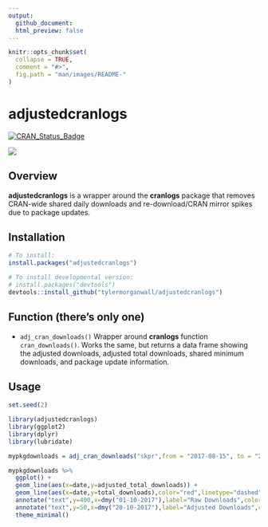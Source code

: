 ```yaml
---
output: 
  github_document:
  html_preview: false
---
```


```r
knitr::opts_chunk$set(
  collapse = TRUE,
  comment = "#>",
  fig.path = "man/images/README-"
)
```

# adjustedcranlogs

[![CRAN_Status_Badge]( http://www.r-pkg.org/badges/version-ago/adjustedcranlogs)](http://cran.r-project.org/package=adjustedcranlogs)

<img src="man/images/adjustedcranimage.png" align="center" />

## Overview

**adjustedcranlogs** is a wrapper around the **cranlogs** package that removes CRAN-wide shared daily downloads and re-download/CRAN mirror spikes due to package updates. 


## Installation

```r
# To install: 
install.packages("adjustedcranlogs")

# To install developmental version:
# install.packages("devtools")
devtools::install_github("tylermorganwall/adjustedcranlogs")
```

## Function (there's only one)

* `adj_cran_downloads()` Wrapper around **cranlogs** function `cran_downloads()`. Works the same, but returns a data frame showing the adjusted downloads, adjusted total downloads, shared minimum downloads, and package update information.

## Usage

```r
set.seed(2)
```

```r

library(adjustedcranlogs)
library(ggplot2)
library(dplyr)
library(lubridate)

mypkgdownloads = adj_cran_downloads("skpr",from = "2017-08-15", to = "2017-11-15")

mypkgdownloads %>%
  ggplot() + 
  geom_line(aes(x=date,y=adjusted_total_downloads)) +
  geom_line(aes(x=date,y=total_downloads),color="red",linetype="dashed") +
  annotate("text",y=400,x=dmy("01-10-2017"),label="Raw Downloads",color="red") +
  annotate("text",y=50,x=dmy("20-10-2017"),label="Adjusted Downloads",color="black") +
  theme_minimal()

```
